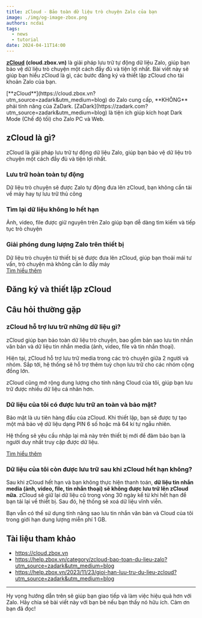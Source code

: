 ```yaml
---
title: zCloud - Bảo toàn dữ liệu trò chuyện Zalo của bạn
image: ./img/og-image-zbox.png
authors: ncdai
tags:
  - news
  - tutorial
date: 2024-04-11T14:00
---
```


[**zCloud**](https://cloud.zbox.vn?utm_source=zadark&utm_medium=blog) **(cloud.zbox.vn)** là giải pháp lưu trữ tự động dữ liệu Zalo, giúp bạn bảo vệ dữ liệu trò chuyện một cách đầy đủ và tiện lợi nhất.
Bài viết này sẽ giúp bạn hiểu zCloud là gì, các bước đăng ký và thiết lập zCloud cho tài khoản Zalo của bạn.

<div className="alert alert--warning" role="alert">[**zCloud**](https://cloud.zbox.vn?utm_source=zadark&utm_medium=blog) do Zalo cung cấp, **KHÔNG** phải tính năng của ZaDark. [ZaDark](https://zadark.com?utm_source=zadark&utm_medium=blog) là tiện ích giúp kích hoạt Dark Mode (Chế độ tối) cho Zalo PC và Web.</div>

## zCloud là gì?

zCloud là giải pháp lưu trữ tự động dữ liệu Zalo, giúp bạn bảo vệ dữ liệu trò chuyện một cách đầy đủ và tiện lợi nhất.

<div className="card margin-bottom--md">
  <div className="card__header">
    <h3>Lưu trữ hoàn toàn tự động</h3>
  </div>
  <div className="card__body">
    Dữ liệu trò chuyện sẽ được Zalo tự động đưa lên zCloud, bạn không cần tải về máy hay tự lưu trữ thủ công
  </div>
</div>

<div className="card margin-bottom--md">
  <div className="card__header">
    <h3>Tìm lại dữ liệu không lo hết hạn</h3>
  </div>
  <div className="card__body">
    Ảnh, video, file được giữ nguyên trên Zalo giúp bạn dễ dàng tìm kiếm và tiếp tục trò chuyện
  </div>
</div>

<div className="card margin-bottom--md">
  <div className="card__header">
    <h3>Giải phóng dung lượng Zalo trên thiết bị</h3>
  </div>
  <div className="card__body">
    Dữ liệu trò chuyện từ thiết bị sẽ được đưa lên zCloud, giúp bạn thoải mái tư vấn, trò chuyện mà không cần lo đầy máy
  </div>
</div>

<div className="text-center">
  <a class="button button--secondary" href="https://help.zbox.vn/category/zcloud-bao-toan-du-lieu-zalo?utm_source=zadark&utm_medium=blog" target="_blank">Tìm hiểu thêm</a>
</div>

## Đăng ký và thiết lập zCloud

<YouTube videoId='lIm0rVRFw8c' title="Hướng dẫn đăng ký và thiết lập zCloud" />

## Câu hỏi thường gặp

### zCloud hỗ trợ lưu trữ những dữ liệu gì?

zCloud giúp bạn bảo toàn dữ liệu trò chuyện, bao gồm bản sao lưu tin nhắn văn bản và dữ liệu tin nhắn media (ảnh, video, file và tin nhắn thoại).

Hiện tại, zCloud hỗ trợ lưu trữ media trong các trò chuyện giữa 2 người và nhóm. Sắp tới, hệ thống sẽ hỗ trợ thêm tuỳ chọn lưu trữ cho các nhóm cộng đồng lớn.

zCloud cũng mở rộng dung lượng cho tính năng Cloud của tôi, giúp bạn lưu trữ được nhiều dữ liệu cá nhân hơn.

### Dữ liệu của tôi có được lưu trữ an toàn và bảo mật?

Bảo mật là ưu tiên hàng đầu của zCloud. Khi thiết lập, bạn sẽ được tự tạo một mã bảo vệ dữ liệu dạng PIN 6 số hoặc mã 64 kí tự ngẫu nhiên.

Hệ thống sẽ yêu cầu nhập lại mã này trên thiết bị mới để đảm bảo bạn là người duy nhất truy cập được dữ liệu.

[Tìm hiểu thêm](https://help.zbox.vn/2023/11/23/gioi-han-luu-tru-du-lieu-zcloud?utm_source=zadark&utm_medium=blog)

### Dữ liệu của tôi còn được lưu trữ sau khi zCloud hết hạn không?

Sau khi zCloud hết hạn và bạn không thực hiện thanh toán, **dữ liệu tin nhắn media (ảnh, video, file, tin nhắn thoại) sẽ không được lưu trữ lên zCloud nữa**. zCloud sẽ giữ lại dữ liệu cũ trong vòng 30 ngày kể từ khi hết hạn để bạn tải lại về thiết bị. Sau đó, hệ thống sẽ xoá dữ liệu vĩnh viễn.

Bạn vẫn có thể sử dụng tính năng sao lưu tin nhắn văn bản và Cloud của tôi trong giới hạn dung lượng miễn phí 1 GB.

## Tài liệu tham khảo

- https://cloud.zbox.vn
- https://help.zbox.vn/category/zcloud-bao-toan-du-lieu-zalo?utm_source=zadark&utm_medium=blog
- https://help.zbox.vn/2023/11/23/gioi-han-luu-tru-du-lieu-zcloud?utm_source=zadark&utm_medium=blog


---
Hy vọng hướng dẫn trên sẽ giúp bạn giao tiếp và làm việc hiệu quả hơn với Zalo. Hãy chia sẻ bài viết này với bạn bè nếu bạn thấy nó hữu ích. Cảm ơn bạn đã đọc!
